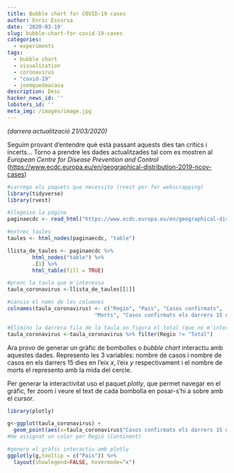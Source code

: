 ```yaml
---
title: Bubble chart for COVID-19 cases
author: Enric Escorsa
date: '2020-03-19'
slug: bubble-chart-for-covid-19-cases
categories:
  - experiments
tags:
  - bubble chart
  - visualization
  - coronavirus
  - "covid-19"
  - joemquedoacasa
description: Desc
hacker_news_id: ''
lobsters_id: ''
meta_img: /images/image.jpg
---
```


_(darrera actualització 21/03/2020)_

Seguim provant d'entendre què està passant aquests dies tan crítics i incerts...
Torno a prendre les dades actualitzades tal com es mostren al _European Centre for Disease Prevention and Control_ (<https://www.ecdc.europa.eu/en/geographical-distribution-2019-ncov-cases>)

```r
#carrego els paquets que necessito (rvest per fer webscrapping)
library(tidyverse)
library(rvest)

#llegeixo la pàgina
paginaecdc <- read_html("https://www.ecdc.europa.eu/en/geographical-distribution-2019-ncov-cases")

#extrec taules
taules <- html_nodes(paginaecdc, "table")

llista_de_taules <- paginaecdc %>%
        html_nodes("table") %>%
        .[1] %>%
        html_table(fill = TRUE)

#prenc la taula que m'interessa
taula_coronavirus <-llista_de_taules[[1]]

#canvio el noms de les columnes
colnames(taula_coronavirus) <- c("Regio", "Pais", "Casos confirmats",
                            "Morts", "Casos confirmats els darrers 15 dies")

#Elimino la darrera fila de la taula on figura el total	(que no m'interessa per generar el gràfic)
taula_coronavirus <-taula_coronavirus %>% filter(Regio != "Total") 
```


Ara provo de generar un gràfic de bombolles o _bubble chart_ interactiu amb aquestes dades.
Represento les 3 variables: nombre de casos i nombre de casos en els darrers 15 dies en l'eix _x_, l'eix _y_ respectivament i el nombre de morts el represento amb la mida del cercle.

Per generar la interactivitat uso el paquet _plotly_, que permet navegar en el gràfic, fer zoom i veure el text de cada bombolla en posar-s'hi a sobre amb el cursor.

```r
library(plotly)

g<-ggplot(taula_coronavirus) +
  geom_point(aes(x=taula_coronavirus$"Casos confirmats els darrers 15 dies", y=taula_coronavirus$"Casos confirmats", size = taula_coronavirus$"Morts"*100, fill=Regio, text = Pais), alpha = 0.5, show.legend = FALSE) + scale_size(range = c(0.5, 25)) + labs(title="Distribució geogràfica del COVID-19", x = "Nous casos confirmats en els darrers 15 dies", y = "Casos confirmats") + theme_minimal()
#He assignat un color per Regió (Continent)

#genero el gràfic interactiu amb plotly
ggplotly(g,tooltip = c("Pais")) %>% 
  layout(showlegend=FALSE, hovermode="x")
```


